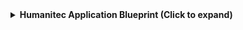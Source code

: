 <details>
<summary><b>Humanitec Application Blueprint (Click to expand)</b></summary>

```json showLineNumbers
{
  "identifier": "humanitecApplication",
  "description": "Humanitec Application",
  "title": "humanitecApplication",
  "icon": "Apps",
  "schema": {
    "properties": {
      "createdAt": {
        "type": "string",
        "title": "Created At",
        "format": "date-time"
      }
    },
    "required": []
  },
  "mirrorProperties": {},
  "calculationProperties": {},
  "aggregationProperties": {},
  "relations": {}
}
```
</details>